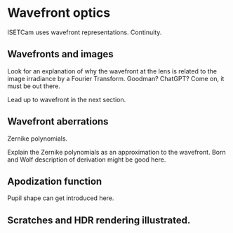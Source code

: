 # Wavefront optics {#sec-optics-wavefront}
ISETCam uses wavefront representations.  Continuity.

## Wavefronts and images
Look for an explanation of why the wavefront at the lens is related to the image irradiance by a Fourier Transform.  Goodman?  ChatGPT?  Come on, it must be out there.

Lead up to wavefront in the next section.

## Wavefront aberrations
Zernike polynomials.

Explain the Zernike polynomials as an approximation to the wavefront.  Born and Wolf description of derivation might be good here.

## Apodization function 
Pupil shape can get introduced here.

## Scratches and HDR rendering illustrated.